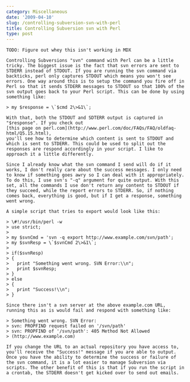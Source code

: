 ```yaml
---
category: Miscellaneous
date: '2009-04-10'
slug: /controlling-subversion-svn-with-perl
title: Controlling Subversion svn with Perl
type: post
---
```



```
TODO: Figure out whey this isn't working in MDX

Controlling Subversions "svn" command with Perl can be a little
tricky. The biggest issue is the fact that svn errors are sent to
STDERR instead of STDOUT. If you are running the svn command via
backticks, perl only captures STDOUT which means you won't see
errors. One way around this is to setup the command you fire off in
Perl so that it sends STDERR messages to STDOUT so that 100% of the
svn output goes back to your Perl script. This can be done by using
something like:

> my $response = \`$cmd 2\>&1\`;

With that, both the STDOUT and SDTERR output is captured in
"$response". If you check out
[this page on perl.com](http://www.perl.com/doc/FAQs/FAQ/oldfaq-html/Q5.15.html),
you'll see how to determine which content is sent to STDOUT and
which is sent to STDERR. This could be used to split out the
responses are respond accordingly in your script. I like to
approach it a little differently.

Since I already know what the svn command I send will do if it
works, I don't really care about the success messages. I only need
to know if something goes awry so I can deal with it appropriately.
To do this, I use svn's "-q" argument for quite output. With this
set, all the commands I use don't return any content to STDOUT if
they succeed, while the report errors to STDERR. So, if nothing
comes back, everything is good, but if I get a response, something
went wrong.

A simple script that tries to export would look like this:

> \#!/usr/bin/perl -w
> use strict;
> 
> my $svnCmd = 'svn -q export http://www.example.com/svn/path';  
> my $svnResp = \`$svnCmd 2\>&1\`;
> 
> if($svnResp)  
> {  
>   print "Something went wrong. SVN Error:\\n";  
>   print $svnResp;  
> }  
> else  
> {  
>   print "Success!\\n";  
> }

Since there isn't a svn server at the above example.com URL,
running this as is would fail and respond with something like:

> Something went wrong. SVN Error:  
> svn: PROPFIND request failed on '/svn/path'  
> svn: PROPFIND of '/svn/path': 405 Method Not Allowed
> (http://www.example.com)

If you change the URL to an actual repository you have access to,
you'll receive the "Success!" message if you are able to output.
Once you have the ability to determine the success or failure of
the svn command, it is a lot easier to manage Subversion via
scripts. The other benefit of this is that if you run the script in
a crontab, the STDERR doesn't get kicked over to send out emails.
```
